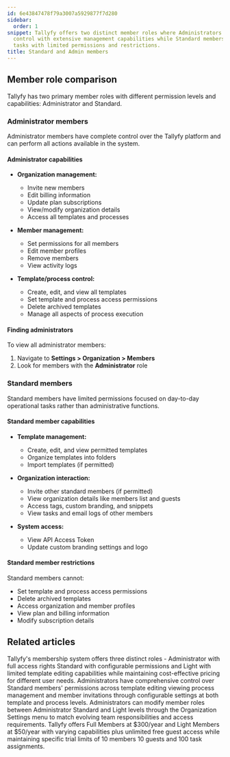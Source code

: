 ```yaml
---
id: 6e43847478f79a3007a5929877f7d280
sidebar:
  order: 1
snippet: Tallyfy offers two distinct member roles where Administrators have full platform
  control with extensive management capabilities while Standard members focus on operational
  tasks with limited permissions and restrictions.
title: Standard and Admin members
---
```


## Member role comparison

Tallyfy has two primary member roles with different permission levels and capabilities: Administrator and Standard.

### Administrator members

Administrator members have complete control over the Tallyfy platform and can perform all actions available in the system.

#### Administrator capabilities
- **Organization management:**
  - Invite new members
  - Edit billing information
  - Update plan subscriptions
  - View/modify organization details
  - Access all templates and processes
  
- **Member management:**
  - Set permissions for all members
  - Edit member profiles
  - Remove members
  - View activity logs
  
- **Template/process control:**
  - Create, edit, and view all templates
  - Set template and process access permissions
  - Delete archived templates
  - Manage all aspects of process execution

#### Finding administrators
To view all administrator members:
1. Navigate to **Settings > Organization > Members**
2. Look for members with the **Administrator** role

### Standard members

Standard members have limited permissions focused on day-to-day operational tasks rather than administrative functions.

#### Standard member capabilities
- **Template management:**
  - Create, edit, and view permitted templates
  - Organize templates into folders
  - Import templates (if permitted)
  
- **Organization interaction:**
  - Invite other standard members (if permitted)
  - View organization details like members list and guests
  - Access tags, custom branding, and snippets
  - View tasks and email logs of other members
  
- **System access:**
  - View API Access Token
  - Update custom branding settings and logo

#### Standard member restrictions
Standard members cannot:
- Set template and process access permissions
- Delete archived templates
- Access organization and member profiles
- View plan and billing information
- Modify subscription details


## Related articles
<CardGrid>
<LinkTitleCard header="<b>Documenting > Members</b>" href="/products/pro/documenting/members/" > Tallyfy's membership system offers three distinct roles - Administrator with full access rights Standard with configurable permissions and Light with limited template editing capabilities while maintaining cost-effective pricing for different user needs. </LinkTitleCard>
<LinkTitleCard header="<b>Members > Manage member permissions</b>" href="/products/pro/documenting/members/how-do-i-manage-member-permissions-in-tallyfy/" > Administrators have comprehensive control over Standard members' permissions across template editing viewing process management and member invitations through configurable settings at both template and process levels. </LinkTitleCard>
<LinkTitleCard header="<b>Members > Change the role of a member</b>" href="/products/pro/documenting/members/how-can-i-change-a-members-role-in-tallyfy/" > Administrators can modify member roles between Administrator Standard and Light levels through the Organization Settings menu to match evolving team responsibilities and access requirements. </LinkTitleCard>
<LinkTitleCard header="<b>Billing > Tallyfy's Account and Member Limits</b>" href="/products/pro/settings/billing/what-are-tallyfys-account-and-member-limits/" > Tallyfy offers Full Members at $300/year and Light Members at $50/year with varying capabilities plus unlimited free guest access while maintaining specific trial limits of 10 members 10 guests and 100 task assignments. </LinkTitleCard>
</CardGrid>